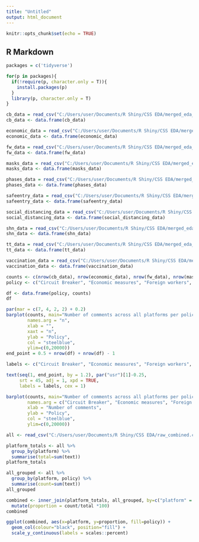 ```yaml
---
title: "Untitled"
output: html_document
---
```


```r
knitr::opts_chunk$set(echo = TRUE)
```

## R Markdown
```r
packages = c('tidyverse')

for(p in packages){
  if(!require(p, character.only = T)){
    install.packages(p)
  }
  library(p, character.only = T)
}
```

```r
cb_data = read_csv("C:/Users/user/Documents/R Shiny/CSS EDA/merged_eda_datasets/circuit_breaker.csv")
cb_data <- data.frame(cb_data)

economic_data = read_csv("C:/Users/user/Documents/R Shiny/CSS EDA/merged_eda_datasets/economic_measures.csv")
economic_data <- data.frame(economic_data)

fw_data = read_csv("C:/Users/user/Documents/R Shiny/CSS EDA/merged_eda_datasets/foreign_worker.csv")
fw_data <- data.frame(fw_data)

masks_data = read_csv("C:/Users/user/Documents/R Shiny/CSS EDA/merged_eda_datasets/masks.csv")
masks_data <- data.frame(masks_data)

phases_data = read_csv("C:/Users/user/Documents/R Shiny/CSS EDA/merged_eda_datasets/phases.csv")
phases_data <- data.frame(phases_data)

safeentry_data = read_csv("C:/Users/user/Documents/R Shiny/CSS EDA/merged_eda_datasets/safeentry.csv")
safeentry_data <- data.frame(safeentry_data)

social_distancing_data = read_csv("C:/Users/user/Documents/R Shiny/CSS EDA/merged_eda_datasets/social_distancing.csv")
social_distancing_data <- data.frame(social_distancing_data)

shn_data = read_csv("C:/Users/user/Documents/R Shiny/CSS EDA/merged_eda_datasets/stay_home_notice.csv")
shn_data <- data.frame(shn_data)

tt_data = read_csv("C:/Users/user/Documents/R Shiny/CSS EDA/merged_eda_datasets/tracetogether.csv")
tt_data <- data.frame(tt_data)

vaccination_data = read_csv("C:/Users/user/Documents/R Shiny/CSS EDA/merged_eda_datasets/vaccination.csv")
vaccination_data <- data.frame(vaccination_data)
```

```r
counts <- c(nrow(cb_data), nrow(economic_data), nrow(fw_data), nrow(masks_data), nrow(phases_data), nrow(safeentry_data), nrow(shn_data), nrow(social_distancing_data), nrow(tt_data), nrow(vaccination_data))
policy <- c("Circuit Breaker", "Economic measures", "Foreign workers", "Masks", "Phases", "SafeEntry", "SHN", "Social distancing", "TraceTogether", "Vaccination")

df <- data.frame(policy, counts)
df
```

```r
par(mar = c(7, 4, 2, 2) + 0.2)
barplot(counts, main="Number of comments across all platforms per policy", 
        names.arg = "n",
        xlab = "",
        xaxt = "n",
        ylab = "Policy", 
        col = "steelblue",
        ylim=c(0,20000))
end_point = 0.5 + nrow(df) + nrow(df) - 1

labels <- c("Circuit Breaker", "Economic measures", "Foreign workers", "Masks", "Phases", "SafeEntry", "SHN", "Social distancing", "TraceTogether", "Vaccination")

text(seq(1, end_point, by = 1.2), par("usr")[1]-0.25, 
     srt = 45, adj = 1, xpd = TRUE,
     labels = labels, cex = 1)
```
```r
barplot(counts, main="Number of comments across all platforms per policy", 
        names.arg = c("Circuit Breaker", "Economic measures", "Foreign workers", "Masks", "Phases", "SafeEntry", "SHN", "Social distancing", "TraceTogether", "Vaccination"),
        xlab = "Number of comments",
        ylab = "Policy", 
        col = "steelblue",
        ylim=c(0,20000))
```

```r
all <- read_csv("C:/Users/user/Documents/R Shiny/CSS EDA/raw_combined.csv")

platform_totals <- all %>% 
  group_by(platform) %>%
  summarise(total=sum(text))
platform_totals

all_grouped <- all %>% 
  group_by(platform, policy) %>%
  summarise(count=sum(text))
all_grouped

combined <- inner_join(platform_totals, all_grouped, by=c("platform" = "platform")) %>%
  mutate(proportion = count/total *100)
combined
```
```r
ggplot(combined, aes(x=platform, y=proportion, fill=policy)) + 
  geom_col(colour="black", position="fill") +
  scale_y_continuous(labels = scales::percent)
```

